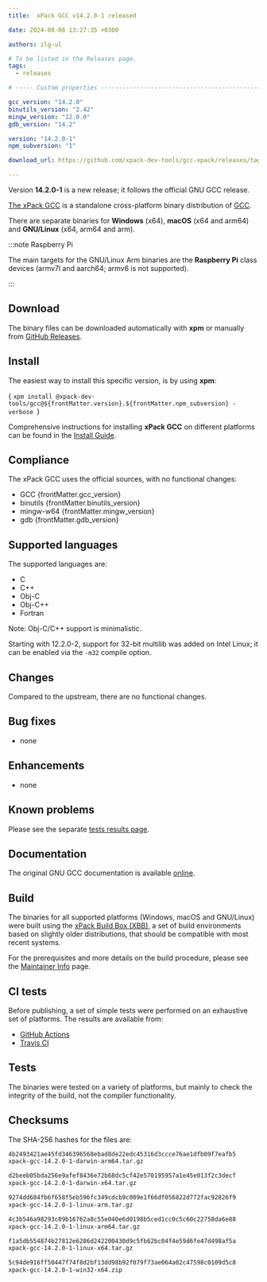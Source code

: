 ```yaml
---
title:  xPack GCC v14.2.0-1 released

date: 2024-08-08 13:27:35 +0300

authors: ilg-ul

# To be listed in the Releases page.
tags:
  - releases

# ----- Custom properties -----------------------------------------------------

gcc_version: "14.2.0"
binutils_version: "2.42"
mingw_version: "12.0.0"
gdb_version: "14.2"

version: "14.2.0-1"
npm_subversion: "1"

download_url: https://github.com/xpack-dev-tools/gcc-xpack/releases/tag/v14.2.0-1/

---
```


Version **14.2.0-1** is a new release; it follows the official GNU GCC release.

<!-- truncate -->



[The xPack GCC](https://xpack-dev-tools.github.io/gcc-xpack/)
is a standalone cross-platform binary distribution of
[GCC](https://gcc.gnu.org).

There are separate binaries for **Windows** (x64),
**macOS** (x64 and arm64)
and **GNU/Linux** (x64, arm64 and arm).

:::note Raspberry Pi

The main targets for the GNU/Linux Arm
binaries are the **Raspberry Pi** class devices (armv7l and aarch64;
armv6 is not supported).

:::

## Download

The binary files can be downloaded automatically with **xpm** or manually
from <a href={frontMatter.download_url}>GitHub Releases</a>.

<Prerequisites/>

## Install

The easiest way to install this specific version, is by using **xpm**:

<CodeBlock language="console"> {
`xpm install @xpack-dev-tools/gcc@${frontMatter.version}.${frontMatter.npm_subversion} -verbose
`} </CodeBlock>

Comprehensive instructions for installing **xPack GCC** on different platforms
can be found in the [Install Guide](/docs/install/).

## Compliance

The xPack GCC uses the official sources,
with no functional changes:

- GCC {frontMatter.gcc_version}
- binutils {frontMatter.binutils_version}
- mingw-w64 {frontMatter.mingw_version}
- gdb {frontMatter.gdb_version}

## Supported languages

The supported languages are:

- C
- C++
- Obj-C
- Obj-C++
- Fortran

Note: Obj-C/C++ support is minimalistic.

Starting with 12.2.0-2, support for 32-bit multilib was added on Intel
Linux; it can be enabled via the `-m32` compile option.

## Changes

Compared to the upstream, there are no functional changes.

## Bug fixes

- none

## Enhancements

- none

## Known problems

Please see the separate
[tests results page](/docs/tests/14.2.0-1/).

## Documentation

The original GNU GCC documentation is available
[online](https://gcc.gnu.org/onlinedocs/).

## Build

The binaries for all supported platforms
(Windows, macOS and GNU/Linux) were built using the
[xPack Build Box (XBB)](https://xpack.github.io/xbb/), a set
of build environments based on slightly older distributions, that should be
compatible with most recent systems.

For the prerequisites and more details on the build procedure, please see the
[Maintainer Info](/docs/maintainer/) page.

## CI tests

Before publishing, a set of simple tests were performed on an exhaustive
set of platforms. The results are available from:

- [GitHub Actions](https://github.com/xpack-dev-tools/gcc-xpack/actions/)
- [Travis CI](https://app.travis-ci.com/github/xpack-dev-tools/gcc-xpack/builds/)

## Tests

The binaries were tested on a variety of platforms,
but mainly to check the integrity of the
build, not the compiler functionality.

## Checksums

The SHA-256 hashes for the files are:

```txt
4b2493421ae45fd346396568ebad8de22edc45316d3ccce76ae1dfb09f7eafb5
xpack-gcc-14.2.0-1-darwin-arm64.tar.gz

d2beeb05bda256e9afef8436e72b68dc5cf42e570195957a1e45e013f2c3decf
xpack-gcc-14.2.0-1-darwin-x64.tar.gz

9274dd684fb6f658f5eb596fc349cdcb9c009e1f66df056822d772fac92826f9
xpack-gcc-14.2.0-1-linux-arm.tar.gz

4c3b546a98293c09b16762a8c55e040e6d0198b5ced1cc0c5c60c22758da6e88
xpack-gcc-14.2.0-1-linux-arm64.tar.gz

f1a5db554874b27812e6286d242200430d9c5fb62bc04f4e59d6fe47d498af5a
xpack-gcc-14.2.0-1-linux-x64.tar.gz

5c94de916ff50447f74f8d2bf13dd98b92f079f73ae064a02c47598c0109d5c8
xpack-gcc-14.2.0-1-win32-x64.zip

```

<DeprecationNotices/>

<DownloadAnalytics version={frontMatter.version}/>
